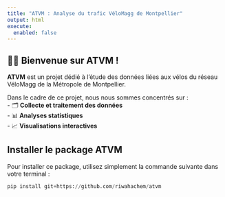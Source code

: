 ```yaml
---
title: "ATVM : Analyse du trafic VéloMagg de Montpellier"
output: html
execute:
  enabled: false
---
```


## 🚴‍♂️  Bienvenue sur **ATVM** !

**ATVM**  est un projet dédié à l’étude des données liées aux vélos du réseau VéloMagg de la Métropole de Montpellier. 

Dans le cadre de ce projet, nous nous sommes concentrés sur :  
- 🗂 **Collecte et traitement des données**   
- 📊 **Analyses statistiques**  
- 📈 **Visualisations interactives**  

##  Installer le package ATVM 

Pour installer ce package, utilisez simplement la commande suivante dans votre terminal :  

```python
pip install git+https://github.com/riwahachem/atvm
```